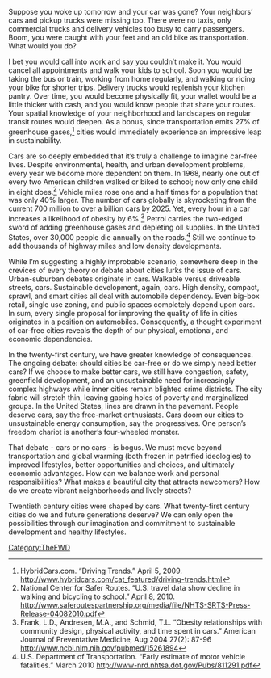 {{TheFWD header}}{{DISPLAYTITLE:38.Cities of Freedom Chariots or Four-wheeled Demons? - Cindy Frewen Wuellner}}
Suppose you woke up tomorrow and your car was gone? Your neighbors’ cars and pickup trucks were missing too. There were no taxis, only commercial trucks and delivery vehicles too busy to carry passengers. Boom, you were caught with your feet and an old bike as transportation. What would you do? 

I bet you would call into work and say you couldn’t make it. You would cancel all appointments and walk your kids to school. Soon you would be taking the bus or train, working from home regularly, and walking or riding your bike for shorter trips. Delivery trucks would replenish your kitchen pantry. Over time, you would become physically fit, your wallet would be a little thicker with cash, and you would know people that share your routes. Your spatial knowledge of your neighborhood and landscapes on regular transit routes would deepen. As a bonus, since transportation emits 27% of greenhouse gases,<ref>HybridCars.com. “Driving Trends.” April 5, 2009. http://www.hybridcars.com/cat_featured/driving-trends.html 
</ref> cities would immediately experience an impressive leap in sustainability.  

Cars are so deeply embedded that it’s truly a challenge to imagine car-free lives. Despite environmental, health, and urban development problems, every year we become more dependent on them. In 1968, nearly one out of every two American children walked or biked to school; now only one child in eight does.<ref>National Center for Safer Routes. “U.S. travel data show decline in walking and bicycling to school.” April 8, 2010.  http://www.saferoutespartnership.org/media/file/NHTS-SRTS-Press-Release-04082010.pdf
</ref> Vehicle miles rose one and a half times for a population that was only 40% larger. The number of cars globally is skyrocketing from the current 700 million to over a billion cars by 2025. Yet, every hour in a car increases a likelihood of obesity by 6%.<ref>Frank, L.D., Andresen, M.A., and Schmid, T.L. “Obesity relationships with community design, physical activity, and time spent in cars.” American Journal of Preventative Medicine, Aug 2004 27(2): 87-96 http://www.ncbi.nlm.nih.gov/pubmed/15261894</ref> Petrol carries the two-edged sword of adding greenhouse gases and depleting oil supplies. In the United States, over 30,000 people die annually on the roads.<ref>U.S. Department of Transportation. “Early estimate of motor vehicle fatalities.” March 2010 http://www-nrd.nhtsa.dot.gov/Pubs/811291.pdf</ref> Still we continue to add thousands of highway miles and low density developments.

While I’m suggesting a highly improbable scenario, somewhere deep in the crevices of every theory or debate about cities lurks the issue of cars. Urban-suburban debates originate in cars. Walkable versus driveable streets, cars. Sustainable development, again, cars. High density, compact, sprawl, and smart cities all deal with automobile dependency. Even big-box retail, single use zoning, and public spaces completely depend upon cars. In sum, every single proposal for improving the quality of life in cities originates in a position on automobiles. Consequently, a thought experiment of car-free cities reveals the depth of our physical, emotional, and economic dependencies. 

In the twenty-first century, we have greater knowledge of consequences. The ongoing debate: should cities be car-free or do we simply need better cars? If we choose to make better cars, we still have congestion, safety, greenfield development, and an unsustainable need for increasingly complex highways while inner cities remain blighted crime districts. The city fabric will stretch thin, leaving gaping holes of poverty and marginalized groups. In the United States, lines are drawn in the pavement. People deserve cars, say the free-market enthusiasts. Cars doom our cities to unsustainable energy consumption, say the progressives. One person’s freedom chariot is another’s four-wheeled monster. 

That debate - cars or no cars - is bogus. We must move beyond transportation and global warming (both frozen in petrified ideologies) to improved lifestyles, better opportunities and choices, and ultimately economic advantages. How can we balance work and personal responsibilities? What makes a beautiful city that attracts newcomers? How do we create vibrant neighborhoods and lively streets? 

Twentieth century cities were shaped by cars. What twenty-first century cities do we and future generations deserve? We can only open the possibilities through our imagination and commitment to sustainable development and healthy lifestyles.

{{TheFWD references}}

[[Category:TheFWD]]